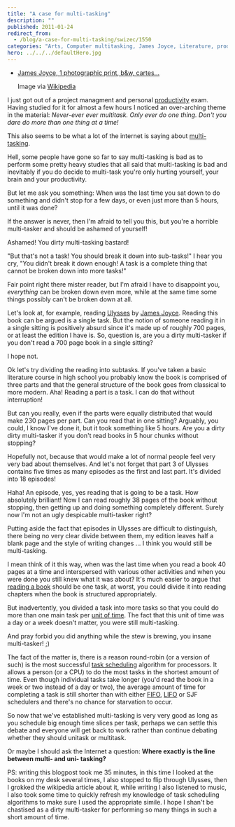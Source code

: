 ```yaml
---
title: "A case for multi-tasking"
description: ""
published: 2011-01-24
redirect_from:
  - /blog/a-case-for-multi-tasking/swizec/1550
categories: "Arts, Computer multitasking, James Joyce, Literature, productivity, Reading, Ulysses, Uncategorized"
hero: ../../../defaultHero.jpg
---
```


- [James Joyce, 1 photographic print, b&w, cartes...](./img/James-Joyce-1-photographic-print-bandw-cartesgd86hd.jpeg)

  Image via [Wikipedia](http://commons.wikipedia.org/wiki/File:James_Joyce_by_Alex_Ehrenzweig%2C_1915_restored.jpg)

I just got out of a project managment and personal [productivity](http://en.wikipedia.org/wiki/Productivity "Productivity") exam. Having studied for it for almost a few hours I noticed an over-arching theme in the material: _Never-ever ever multitask. Only ever do one thing. Don't you dare do more than one thing at a time!_

This also seems to be what a lot of the internet is saying about [multi-tasking](http://en.wikipedia.org/wiki/Computer_multitasking "Computer multitasking").

Hell, some people have gone so far to say multi-tasking is bad as to perform some pretty heavy studies that all said that multi-tasking is bad and inevitably if you do decide to multi-task you're only hurting yourself, your brain and your productivity.

But let me ask you something: When was the last time you sat down to do something and didn't stop for a few days, or even just more than 5 hours, until it was done?

If the answer is never, then I'm afraid to tell you this, but you're a horrible multi-tasker and should be ashamed of yourself!

Ashamed! You dirty multi-tasking bastard!

"But that's not a task! You should break it down into sub-tasks!" I hear you cry, "You didn't break it down enough! A task is a complete thing that cannot be broken down into more tasks!"

Fair point right there mister reader, but I'm afraid I have to disappoint you, _everything_ can be broken down even more, while at the same time some things possibly can't be broken down at all.

Let's look at, for example, reading [Ulysses](http://www.amazon.com/Ulysses-James-Joyce/dp/1559946334%3FSubscriptionId%3D0G81C5DAZ03ZR9WH9X82%26tag%3Dzemanta-20%26linkCode%3Dxm2%26camp%3D2025%26creative%3D165953%26creativeASIN%3D1559946334 "Ulysses") by [James Joyce](http://en.wikipedia.org/wiki/James_Joyce "James Joyce"). Reading this book can be argued is a single task. But the notion of someone reading it in a single sitting is positively absurd since it's made up of roughly 700 pages, or at least the edition I have is. So, question is, are you a dirty multi-tasker if you don't read a 700 page book in a single sitting?

I hope not.

Ok let's try dividing the reading into subtasks. If you've taken a basic literature course in high school you probably know the book is comprised of three parts and that the general structure of the book goes from classical to more modern. Aha! Reading a part is a task. I can do that without interruption!

But can you really, even if the parts were equally distributed that would make 230 pages per part. Can you read that in one sitting? Arguably, you could, I know I've done it, but it took something like 5 hours. Are you a dirty dirty multi-tasker if you don't read books in 5 hour chunks without stopping?

Hopefully not, because that would make a lot of normal people feel very very bad about themselves. And let's not forget that part 3 of Ulysses contains five times as many episodes as the first and last part. It's divided into 18 episodes!

Haha! An episode, yes, yes reading that is going to be a task. How absolutely brilliant! Now I can read roughly 38 pages of the book without stopping, then getting up and doing something completely different. Surely now I'm not an ugly despicable multi-tasker right?

Putting aside the fact that episodes in Ulysses are difficult to distinguish, there being no very clear divide between them, my edition leaves half a blank page and the style of writing changes ... I think you would still be multi-tasking.

I mean think of it this way, when was the last time when you read a book 40 pages at a time and interspersed with various other activities and when you were done you still knew what it was about? It's much easier to argue that [reading a book](http://en.wikipedia.org/wiki/Reading_%28process%29 "Reading (process)") should be one task, at worst, you could divide it into reading chapters when the book is structured appropriately.

But inadvertently, you divided a task into more tasks so that you could do more than one main task per [unit of time](http://en.wikipedia.org/wiki/Unit_of_time "Unit of time"). The fact that this unit of time was a day or a week doesn't matter, you were still multi-tasking.

And pray forbid you did anything while the stew is brewing, you insane multi-tasker! ;)

The fact of the matter is, there is a reason round-robin (or a version of such) is the most successful [task scheduling](http://en.wikipedia.org/wiki/Scheduling_%28computing%29 "Scheduling (computing)") algorithm for processors. It allows a person (or a CPU) to do the most tasks in the shortest amount of time. Even though individual tasks take longer (you'd read the book in a week or two instead of a day or two), the average amount of time for completing a task is still shorter than with either [FIFO](http://en.wikipedia.org/wiki/FIFO "FIFO"), [LIFO](http://en.wikipedia.org/wiki/LIFO_%28computing%29 "LIFO (computing)") or SJF schedulers and there's no chance for starvation to occur.

So now that we've established multi-tasking is very very good as long as you schedule big enough time slices per task, perhaps we can settle this debate and everyone will get back to work rather than continue debating whether they should unitask or multitask.

Or maybe I should ask the Internet a question: **Where exactly is the line between multi- and uni- tasking?**

PS: writing this blogpost took me 35 minutes, in this time I looked at the books on my desk several times, I also stopped to flip through Ulysses, then I grokked the wikipedia article about it, while writing I also listened to music, I also took some time to quickly refresh my knowledge of task scheduling algorithms to make sure I used the appropriate simile. I hope I shan't be chastised as a dirty multi-tasker for performing so many things in such a short amount of time.